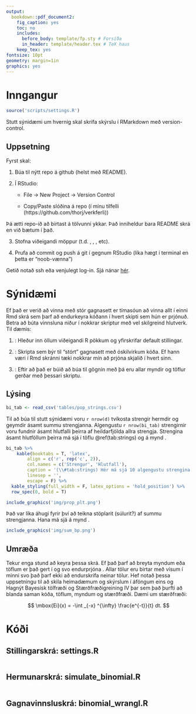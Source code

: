 ```yaml
---
output: 
  bookdown::pdf_document2:
    fig_caption: yes
    toc: no
    includes:
      before_body: template/fp.sty # Forsíða
      in_header: template/header.tex # TeX haus
    keep_tex: yes
fontsize: 10pt
geometry: margin=1in
graphics: yes
---
```


# Inngangur
```r
source('scripts/settings.R')
```

Stutt sýnidæmi um hvernig skal skrifa skýrslu í RMarkdown með version-control.

## Uppsetning
Fyrst skal:

  1. Búa til nýtt repo á github (helst með README).
  
  2. Í RStudio:
  
      * File -> New Project -> Version Control
    
      * Copy/Paste slóðina á repo (í mínu tilfelli (https://github.com/thorj/verkferli))
      
Þá ætti repo-ið að birtast á tölvunni ykkar. Það inniheldur bara README skrá en við bætum í það.

  3. Stofna viðeigandi möppur (t.d. \texttt{scripts}, \texttt{data}, \texttt{img}, etc).
  
  4. Prufa að commit og push á git í gegnum RStudio (líka hægt í terminal en þetta er "noob-vænna")
  
Getið notað ssh eða venjulegt log-in. Sjá nánar [hér](https://happygitwithr.com/).
  
# Sýnidæmi
Ef það er verið að vinna með stór gagnasett er tímasóun að vinna allt í einni Rmd skrá sem þarf að endurkeyra kóðann í hvert skipti sem hún er prjónuð. Betra að búta vinnsluna niður í nokkrar skriptur með vel skilgreind hlutverk. Til dæmis:

  1. \texttt{settings.R}: Hleður inn öllum viðeigandi R pökkum og yfirskrifar default \texttt{ggplot2} stillingar.
  
  2. \texttt{simulate\_binomial.R}: Skripta sem býr til "stórt" gagnasett með óskilvirkum kóða. Ef hann væri í Rmd skránni tæki nokkrar mín að prjóna skjalið í hvert sinn.
  
  3. \texttt{binomial\_wrangl.R}: Eftir að það er búið að búa til gögnin með \texttt{simulate\_binomial.R} þá eru allar myndir og töflur gerðar með þessari skriptu.
  
## Lýsing
```r
bi_tab <- read_csv('tables/pop_strings.csv')
```

Til að búa til stutt sýnidæmi voru `r nrow(d)` tvíkosta strengir hermdir og geymdir ásamt summu strengjanna. Algengustu `r nrow(bi_tab)` strengirnir voru fundnir ásamt hlutfalli þeirra af heildarfjölda allra strengja. Strengina ásamt hlutföllum þeirra má sjá í töflu \@ref(tab:strings) og á mynd \ref{fig:stringplt}.

```r
bi_tab %>%
    kable(booktabs = T, 'latex',
        align = c('r', rep('c', 2)),
        col.names = c('Strengur', 'Hlutfall'),
        caption = '(\\#tab:strings) Hér má sjá 10 algengustu strengina ásamt hlutfalli þeirra.',
        linesep = '',
        escape = F) %>%
  kable_styling(full_width = F, latex_options = 'hold_position') %>%
  row_spec(0, bold = T)
```

```r
include_graphics('img/prop_plt.png')
```

Það var líka áhugi fyrir því að teikna stöplarit (súlurit?) af summu strengjanna. Hana má sjá á mynd \ref{fig:sumplt}.

```r
include_graphics('img/sum_bp.png')
```

## Umræða
Tekur enga stund að keyra þessa skrá. Ef það þarf að breyta myndum eða töflum er það gert í \texttt{binomial\_wrangl.R} og svo endurprjóna \texttt{index.Rmd}. Allar tölur eru birtar með vísum í minni svo það þarf ekki að endurskrifa neinar tölur. Hef notað þessa uppsetningu til að skila heimadæmum og skýrslum í áföngum eins og Hagnýt Bayesísk tölfræði og Stærðfræðigreining IV þar sem það þurfti að blanda saman kóða, töflum, myndum og stærðfræði. Dæmi um stærðfræði:

$$
\mbox{Ei}(x) = -\int _{-x} ^{\infty} \frac{e^{-t}}{t} dt.
$$

\newpage

# Kóði

## Stillingarskrá: settings.R
```r
````

## Hermunarskrá: simulate\_binomial.R
```r
````

## Gagnavinnsluskrá: binomial\_wrangl.R
```r
````
